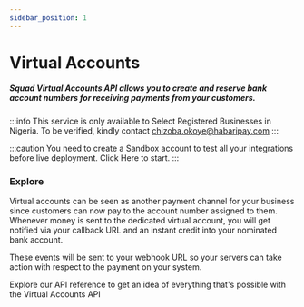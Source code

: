 ```yaml
---
sidebar_position: 1
---
```


# Virtual Accounts


##### Squad Virtual Accounts API allows you to create and reserve bank account numbers for receiving payments from your customers.


:::info
This service is only available to Select Registered Businesses in Nigeria. To be verified, kindly contact chizoba.okoye@habaripay.com
:::

:::caution
You need to create a Sandbox account to test all your integrations before live deployment.
Click Here to start.
:::

### Explore

Virtual accounts can be seen as another payment channel for your business since customers can now pay to the account number assigned to them. Whenever money is sent to the dedicated virtual account, you will get notified via your callback URL and an instant credit into your nominated bank account.

These events will be sent to your webhook URL so your servers can take action with respect to the payment on your system.

Explore our API reference to get an idea of everything that's possible with the Virtual Accounts API